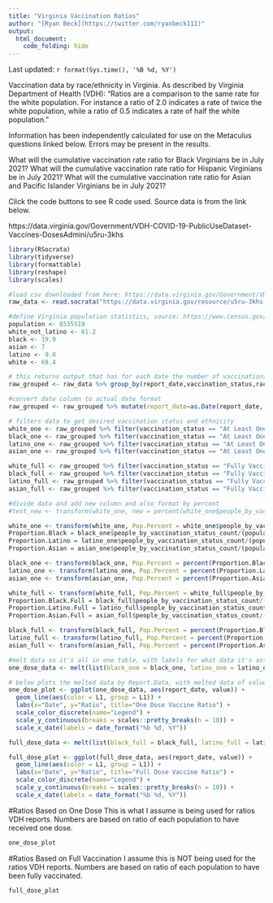 ```yaml
---
title: "Virginia Vaccination Ratios"
author: "[Ryan Beck](https://twitter.com/ryanbeck111)"
output:
  html_document:
    code_folding: hide
---
```


Last updated: `r format(Sys.time(), '%B %d, %Y')`

Vaccination data by race/ethnicity in Virginia. As described by Virginia Department of Health (VDH): “Ratios are a comparison to the same rate for the white population. For instance a ratio of 2.0 indicates a rate of twice the white population, while a ratio of 0.5 indicates a rate of half the white population.”

Information has been independently calculated for use on the Metaculus questions linked below. Errors may be present in the results.

What will the cumulative vaccination rate ratio for Black Virginians be in July 2021?
What will the cumulative vaccination rate ratio for Hispanic Virginians be in July 2021?
What will the cumulative vaccination rate ratio for Asian and Pacific Islander Virginians be in July 2021?

Click the code buttons to see R code used. Source data is from the link below.

https://data.virginia.gov/Government/VDH-COVID-19-PublicUseDataset-Vaccines-DosesAdmini/u5ru-3khs

```r
library(RSocrata)
library(tidyverse)
library(formattable)
library(reshape)
library(scales)

#load csv downloaded from here: https://data.virginia.gov/Government/VDH-COVID-19-PublicUseDataset-Vaccines-DosesAdmini/u5ru-3khs
raw_data <- read.socrata("https://data.virginia.gov/resource/u5ru-3khs.csv")

#define Virginia population statistics, source: https://www.census.gov/quickfacts/VA
population <- 8535519
white_not_latino <- 61.2
black <- 19.9
asian <- 7
latino <- 9.8
white <- 69.4

# this returns output that has for each date the number of vaccinations for each ethnicity and type of vaccination
raw_grouped <- raw_data %>% group_by(report_date,vaccination_status,race_and_ethnicity) %>% summarise(across(people_by_vaccination_status_count, sum))

#convert date column to actual date format
raw_grouped <- raw_grouped %>% mutate(report_date=as.Date(report_date, format = "%m/%d/%Y"))

# filters data to get desired vaccination status and ethnicity
white_one <- raw_grouped %>% filter(vaccination_status == "At Least One Dose",race_and_ethnicity == "White")
black_one <- raw_grouped %>% filter(vaccination_status == "At Least One Dose",race_and_ethnicity == "Black")
latino_one <- raw_grouped %>% filter(vaccination_status == "At Least One Dose",race_and_ethnicity == "Latino")
asian_one <- raw_grouped %>% filter(vaccination_status == "At Least One Dose",race_and_ethnicity == "Asian or Pacific Islander")

white_full <- raw_grouped %>% filter(vaccination_status == "Fully Vaccinated",race_and_ethnicity == "White")
black_full <- raw_grouped %>% filter(vaccination_status == "Fully Vaccinated",race_and_ethnicity == "Black")
latino_full <- raw_grouped %>% filter(vaccination_status == "Fully Vaccinated",race_and_ethnicity == "Latino")
asian_full <- raw_grouped %>% filter(vaccination_status == "Fully Vaccinated",race_and_ethnicity == "Asian or Pacific Islander")

#divide data and add new column and also format by percent
#test_new <- transform(white_one, new = percent(white_one$people_by_vaccination_status_count/8535519,2))

white_one <- transform(white_one, Pop.Percent = white_one$people_by_vaccination_status_count/(population*white_not_latino/100))
Proportion.Black = black_one$people_by_vaccination_status_count/(population*black/100)
Proportion.Latino = latino_one$people_by_vaccination_status_count/(population*latino/100)
Proportion.Asian = asian_one$people_by_vaccination_status_count/(population*asian/100)

black_one <- transform(black_one, Pop.Percent = percent(Proportion.Black,2), Vaccination.Ratio = Proportion.Black/white_one$Pop.Percent)
latino_one <- transform(latino_one, Pop.Percent = percent(Proportion.Latino,2), Vaccination.Ratio = Proportion.Latino/white_one$Pop.Percent)
asian_one <- transform(asian_one, Pop.Percent = percent(Proportion.Asian,2), Vaccination.Ratio = Proportion.Asian/white_one$Pop.Percent)

white_full <- transform(white_full, Pop.Percent = white_full$people_by_vaccination_status_count/(population*white_not_latino/100))
Proportion.Black.Full = black_full$people_by_vaccination_status_count/(population*black/100)
Proportion.Latino.Full = latino_full$people_by_vaccination_status_count/(population*latino/100)
Proportion.Asian.Full = asian_full$people_by_vaccination_status_count/(population*asian/100)

black_full <- transform(black_full, Pop.Percent = percent(Proportion.Black.Full,2), Vaccination.Ratio = Proportion.Black.Full/white_full$Pop.Percent)
latino_full <- transform(latino_full, Pop.Percent = percent(Proportion.Latino.Full,2), Vaccination.Ratio = Proportion.Latino.Full/white_full$Pop.Percent)
asian_full <- transform(asian_full, Pop.Percent = percent(Proportion.Asian.Full,2), Vaccination.Ratio = Proportion.Asian.Full/white_full$Pop.Percent)

#melt data so it's all in one table, with labels for what data it's associated with. L1 is a column referencing source.
one_dose_data <- melt(list(black_one = black_one, latino_one = latino_one, asian_one = asian_one), id.vars = "report_date", measure.var = "Vaccination.Ratio")

# below plots the melted data by Report.Data, with melted data of value as y axis. Geom aesthetics group the data by the L1 reference and apply colors.
one_dose_plot <- ggplot(one_dose_data, aes(report_date, value)) +
  geom_line(aes(color = L1, group = L1)) +
  labs(x="Date", y="Ratio", title="One Dose Vaccine Ratio") + 
  scale_color_discrete(name="Legend") +
  scale_y_continuous(breaks = scales::pretty_breaks(n = 10)) +
  scale_x_date(labels = date_format("%b %d, %Y"))

full_dose_data <- melt(list(black_full = black_full, latino_full = latino_full, asian_full = asian_full), id.vars = "report_date", measure.var = "Vaccination.Ratio")

full_dose_plot <- ggplot(full_dose_data, aes(report_date, value)) +
  geom_line(aes(color = L1, group = L1)) +
  labs(x="Date", y="Ratio", title="Full Dose Vaccine Ratio") + 
  scale_color_discrete(name="Legend") +
  scale_y_continuous(breaks = scales::pretty_breaks(n = 10)) +
  scale_x_date(labels = date_format("%b %d, %Y"))
```

#Ratios Based on One Dose
This is what I assume is being used for ratios VDH reports. Numbers are based on ratio of each population to have received one dose.

```r
one_dose_plot
```


#Ratios Based on Full Vaccination
I assume this is NOT being used for the ratios VDH reports. Numbers are based on ratio of each population to have been fully vaccinated.

```r
full_dose_plot
```